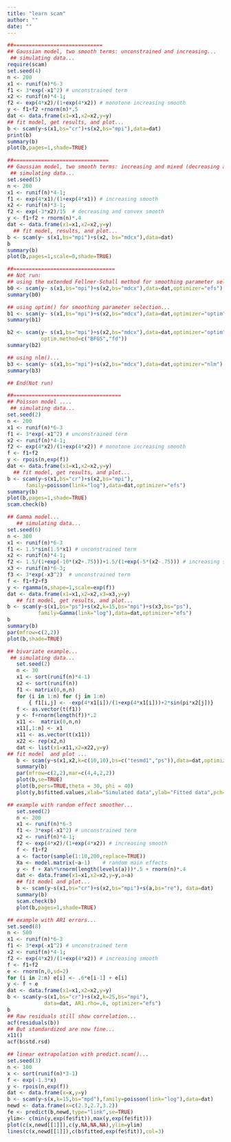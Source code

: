 ```yaml
---
title: "learn scam"
author: ""
date: ""
---
```


```r
##=============================
## Gaussian model, two smooth terms: unconstrained and increasing...
 ## simulating data...
require(scam)
set.seed(4)
n <- 200
x1 <- runif(n)*6-3
f1 <- 3*exp(-x1^2) # unconstrained term
x2 <- runif(n)*4-1;
f2 <- exp(4*x2)/(1+exp(4*x2)) # monotone increasing smooth
y <- f1+f2 +rnorm(n)*.5
dat <- data.frame(x1=x1,x2=x2,y=y)
## fit model, get results, and plot...
b <- scam(y~s(x1,bs="cr")+s(x2,bs="mpi"),data=dat)
print(b)
summary(b)
plot(b,pages=1,shade=TRUE)
```


```r
##===============================
## Gaussian model, two smooth terms: increasing and mixed (decreasing and convex)...
 ## simulating data...
set.seed(5)
n <- 200
x1 <- runif(n)*4-1;
f1 <- exp(4*x1)/(1+exp(4*x1)) # increasing smooth
x2 <- runif(n)*3-1;
f2 <- exp(-3*x2)/15  # decreasing and convex smooth
y <- f1+f2 + rnorm(n)*.4
dat <- data.frame(x1=x1,x2=x2,y=y)
  ## fit model, results, and plot...
b <- scam(y~ s(x1,bs="mpi")+s(x2, bs="mdcx"),data=dat)
b
summary(b)
plot(b,pages=1,scale=0,shade=TRUE)
```


```r
##=================================
## Not run: 
## using the extended Fellner-Schall method for smoothing parameter selection...
b0 <- scam(y~ s(x1,bs="mpi")+s(x2,bs="mdcx"),data=dat,optimizer="efs")
summary(b0)

## using optim() for smoothing parameter selection...
b1 <- scam(y~ s(x1,bs="mpi")+s(x2,bs="mdcx"),data=dat,optimizer="optim")
summary(b1)

b2 <- scam(y~ s(x1,bs="mpi")+s(x2,bs="mdcx"),data=dat,optimizer="optim",
           optim.method=c("BFGS","fd"))
summary(b2)

## using nlm()...
b3 <- scam(y~ s(x1,bs="mpi")+s(x2,bs="mdcx"),data=dat,optimizer="nlm")
summary(b3)

## End(Not run)

```




```r
##===================================
## Poisson model ....
 ## simulating data...
set.seed(2)
n <- 200
x1 <- runif(n)*6-3
f1 <- 3*exp(-x1^2) # unconstrained term
x2 <- runif(n)*4-1;
f2 <- exp(4*x2)/(1+exp(4*x2)) # monotone increasing smooth
f <- f1+f2
y <- rpois(n,exp(f))
dat <- data.frame(x1=x1,x2=x2,y=y)
  ## fit model, get results, and plot...
b <- scam(y~s(x1,bs="cr")+s(x2,bs="mpi"),
      family=poisson(link="log"),data=dat,optimizer="efs")
summary(b)
plot(b,pages=1,shade=TRUE)
scam.check(b)

## Gamma model...
   ## simulating data...
set.seed(6)
n <- 300
x1 <- runif(n)*6-3
f1 <- 1.5*sin(1.5*x1) # unconstrained term
x2 <- runif(n)*4-1;
f2 <- 1.5/(1+exp(-10*(x2+.75)))+1.5/(1+exp(-5*(x2-.75))) # increasing smooth
x3 <- runif(n)*6-3;
f3 <- 3*exp(-x3^2)  # unconstrained term
f <- f1+f2+f3
y <- rgamma(n,shape=1,scale=exp(f))
dat <- data.frame(x1=x1,x2=x2,x3=x3,y=y)
   ## fit model, get results, and plot...
b <- scam(y~s(x1,bs="ps")+s(x2,k=15,bs="mpi")+s(x3,bs="ps"),
          family=Gamma(link="log"),data=dat,optimizer="efs")
b
summary(b)
par(mfrow=c(2,2))
plot(b,shade=TRUE)
```



```r
## bivariate example...
 ## simulating data...
   set.seed(2)
   n <- 30
   x1 <- sort(runif(n)*4-1)
   x2 <- sort(runif(n))
   f1 <- matrix(0,n,n)
   for (i in 1:n) for (j in 1:n) 
       { f1[i,j] <- -exp(4*x1[i])/(1+exp(4*x1[i]))+2*sin(pi*x2[j])}
   f <- as.vector(t(f1))
   y <- f+rnorm(length(f))*.2
   x11 <-  matrix(0,n,n)
   x11[,1:n] <- x1
   x11 <- as.vector(t(x11))
   x22 <- rep(x2,n)
   dat <- list(x1=x11,x2=x22,y=y)
## fit model  and plot ...
   b <- scam(y~s(x1,x2,k=c(10,10),bs=c("tesmd1","ps")),data=dat,optimizer="efs")
   summary(b)
   par(mfrow=c(2,2),mar=c(4,4,2,2))
   plot(b,se=TRUE)
   plot(b,pers=TRUE,theta = 30, phi = 40)
   plot(y,b$fitted.values,xlab="Simulated data",ylab="Fitted data",pch=".",cex=3)

```





```r
## example with random effect smoother...
   set.seed(2)
   n <- 200
   x1 <- runif(n)*6-3
   f1 <- 3*exp(-x1^2) # unconstrained term
   x2 <- runif(n)*4-1;
   f2 <- exp(4*x2)/(1+exp(4*x2)) # increasing smooth
   f <- f1+f2
   a <- factor(sample(1:10,200,replace=TRUE))   
   Xa <- model.matrix(~a-1)    # random main effects
   y <- f + Xa%*%rnorm(length(levels(a)))*.5 + rnorm(n)*.4    
   dat <- data.frame(x1=x1,x2=x2,y=y,a=a)
   ## fit model and plot...
   b <- scam(y~s(x1,bs="cr")+s(x2,bs="mpi")+s(a,bs="re"), data=dat)
   summary(b)
   scam.check(b)
   plot(b,pages=1,shade=TRUE)

## example with AR1 errors...
set.seed(8)
n <- 500
x1 <- runif(n)*6-3
f1 <- 3*exp(-x1^2) # unconstrained term
x2 <- runif(n)*4-1;
f2 <- exp(4*x2)/(1+exp(4*x2)) # increasing smooth
f <- f1+f2
e <- rnorm(n,0,sd=2)
for (i in 2:n) e[i] <- .6*e[i-1] + e[i]
y <- f + e
dat <- data.frame(x1=x1,x2=x2,y=y)  
b <- scam(y~s(x1,bs="cr")+s(x2,k=25,bs="mpi"),
            data=dat, AR1.rho=.6, optimizer="efs")
b
## Raw residuals still show correlation...
acf(residuals(b)) 
## But standardized are now fine...
x11()
acf(b$std.rsd)
```


```r
## linear extrapolation with predict.scam()...
set.seed(3)
n <- 100
x <- sort(runif(n)*3-1)
f <- exp(-1.3*x)
y <- rpois(n,exp(f))
dat <- data.frame(x=x,y=y)
b <- scam(y~s(x,k=15,bs="mpd"),family=poisson(link="log"),data=dat)
newd <- data.frame(x=c(2.3,2.7,3.2))
fe <- predict(b,newd,type="link",se=TRUE)
ylim<- c(min(y,exp(fe$fit)),max(y,exp(fe$fit)))
plot(c(x,newd[[1]]),c(y,NA,NA,NA),ylim=ylim)
lines(c(x,newd[[1]]),c(b$fitted,exp(fe$fit)),col=3)
```